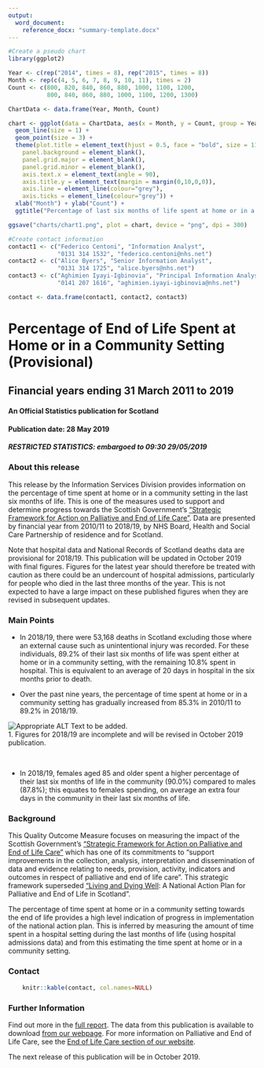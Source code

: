 ```yaml
---
output: 
  word_document:
    reference_docx: "summary-template.docx"
---
```


```r

#Create a pseudo chart
library(ggplot2)

Year <- c(rep("2014", times = 8), rep("2015", times = 8))
Month <- rep(c(4, 5, 6, 7, 8, 9, 10, 11), times = 2)
Count <- c(800, 820, 840, 860, 880, 1000, 1100, 1200, 
           800, 840, 860, 880, 1000, 1100, 1200, 1300)

ChartData <- data.frame(Year, Month, Count)

chart <- ggplot(data = ChartData, aes(x = Month, y = Count, group = Year, color = Year)) +
  geom_line(size = 1) + 
  geom_point(size = 3) +
  theme(plot.title = element_text(hjust = 0.5, face = "bold", size = 11),
    panel.background = element_blank(),
    panel.grid.major = element_blank(), 
    panel.grid.minor = element_blank(),
    axis.text.x = element_text(angle = 90),
    axis.title.y = element_text(margin = margin(0,10,0,0)),
    axis.line = element_line(colour="grey"),
    axis.ticks = element_line(colour="grey")) +
  xlab("Month") + ylab("Count") +
  ggtitle("Percentage of last six months of life spent at home or in a community setting; 2010/11 - 2018/19(1)")

ggsave("charts/chart1.png", plot = chart, device = "png", dpi = 300)

#Create contact information
contact1 <- c("Federico Centoni", "Information Analyst", 
              "0131 314 1532", "federico.centoni@nhs.net")
contact2 <- c("Alice Byers", "Senior Information Analyst", 
              "0131 314 1725", "alice.byers@nhs.net")
contact3 <- c("Aghimien Iyayi-Igbinovia", "Principal Information Analyst", 
              "0141 207 1616", "aghimien.iyayi-igbinovia@nhs.net")

contact <- data.frame(contact1, contact2, contact3)
```

# Percentage of End of Life Spent at Home or in a Community Setting (Provisional)
## Financial years ending 31 March 2011 to 2019
#### An Official Statistics publication for Scotland

#### Publication date: 28 May 2019
##### RESTRICTED STATISTICS: embargoed to 09:30 29/05/2019

### About this release

This release by the Information Services Division provides information on the percentage of time spent at home or in a community setting in the last six months of life. This is one of the measures used to support and determine progress towards the Scottish Government’s [“Strategic Framework for Action on Palliative and End of Life Care”](http://www.gov.scot/Resource/0049/00491388.pdf). Data are presented by financial year from 2010/11 to 2018/19, by NHS Board, Health and Social Care Partnership of residence and for Scotland. 

Note that hospital data and National Records of Scotland deaths data are provisional for 2018/19. This publication will be updated in October 2019 with final figures. Figures for the latest year should therefore be treated with caution as there could be an undercount of hospital admissions, particularly for people who died in the last three months of the year.  This is not expected to have a large impact on these published figures when they are revised in subsequent updates.


### Main Points

* In 2018/19, there were 53,168 deaths in Scotland excluding those where an external cause such as unintentional injury was recorded.  For these individuals, 89.2% of their last six months of life was spent either at home or in a community setting, with the remaining 10.8% spent in hospital. This is equivalent to an average of 20 days in hospital in the six months prior to death.

* Over the past nine years, the percentage of time spent at home or in a community setting has gradually increased from 85.3% in 2010/11 to 89.2% in 2018/19.

<div custom-style = "style-centre">
![Appropriate ALT Text to be added.](charts/chart1.png) \
1. Figures for 2018/19 are incomplete and will be revised in October 2019 publication.
</div>
<br>

* In 2018/19, females aged 85 and older spent a higher percentage of their last six months of life in the community (90.0%) compared to males (87.8%); this equates to females spending, on average an extra four days in the community in their last six months of life.


### Background

This Quality Outcome Measure focuses on measuring the impact of the Scottish Government’s [“Strategic Framework for Action on Palliative and End of Life Care”](http://www.gov.scot/Resource/0049/00491388.pdf) which has one of its commitments to “support improvements in the collection, analysis, interpretation and dissemination of data and evidence relating to needs, provision, activity, indicators and outcomes in respect of palliative and end of life care”. This strategic framework superseded [“Living and Dying Well](http://www.gov.scot/Resource/Doc/239823/0066155.pdf): A National Action Plan for Palliative and End of Life in Scotland”. 

The percentage of time spent at home or in a community setting towards the end of life provides a high level indication of progress in implementation of the national action plan. This is inferred by measuring the amount of time spent in a hospital setting during the last months of life (using hospital admissions data) and from this estimating the time spent at home or in a community setting.


### Contact

```r
    knitr::kable(contact, col.names=NULL)
```

### Further Information

Find out more in the [full report](http://www.isdscotland.org/Health-Topics/Health-and-Social-Community-Care/Publications/2019-05-28/2019-05-28-End-of-Life-Report.docx). The data from this publication is available to download [from our webpage](https://www.isdscotland.org/Health-Topics/Health-and-Social-Community-Care/Publications/data-tables2017.asp). For more information on Palliative and End of Life Care, see the [End of Life Care section of our website](http://www.isdscotland.org/Health-Topics/Health-and-Social-Community-Care/End-of-Life-Care/).

The next release of this publication will be in October 2019.


